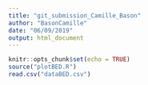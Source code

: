 ```yaml
---
title: "git_submission_Camille_Bason"
author: "BasonCamille"
date: "06/09/2019"
output: html_document
---
```


```r
knitr::opts_chunk$set(echo = TRUE)
source("plotBED.R")
read.csv("dataBED.csv")
```


